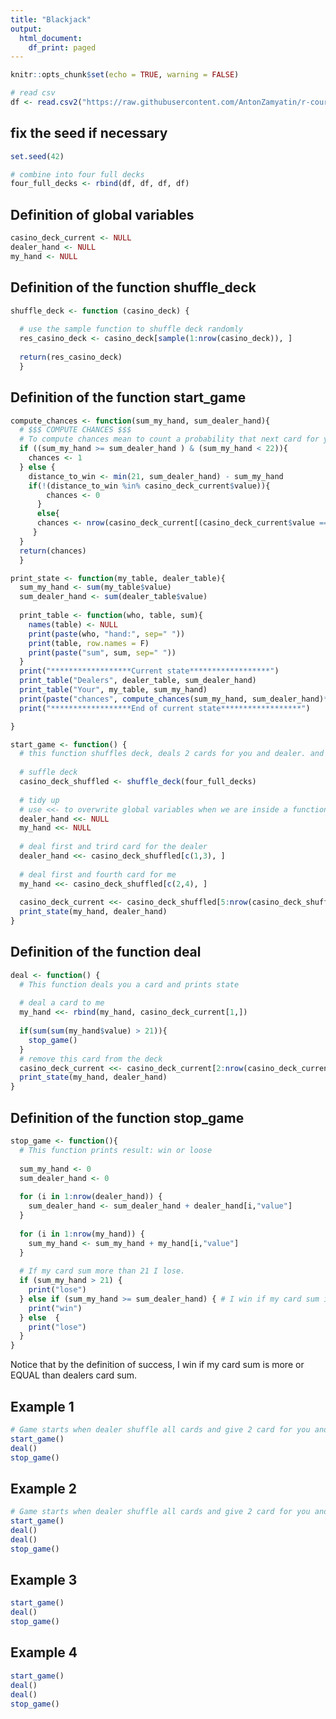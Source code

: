 ---
title: "Blackjack"
output:
  html_document:
    df_print: paged
---

```{r setup, include=FALSE}
knitr::opts_chunk$set(echo = TRUE, warning = FALSE)
```


```{r}
# read csv
df <- read.csv2("https://raw.githubusercontent.com/AntonZamyatin/r-course/main/HW2/deck.csv")
```


## fix the seed if necessary
```{r}
set.seed(42)
```


```{r}
# combine into four full decks 
four_full_decks <- rbind(df, df, df, df)
```



## Definition of global variables
```{r}
casino_deck_current <- NULL
dealer_hand <- NULL
my_hand <- NULL
```





## Definition of the function shuffle_deck
```{r}
shuffle_deck <- function (casino_deck) { 
  
  # use the sample function to shuffle deck randomly 
  res_casino_deck <- casino_deck[sample(1:nrow(casino_deck)), ]
  
  return(res_casino_deck)
  }
```




## Definition of the function start_game
```{r}
compute_chances <- function(sum_my_hand, sum_dealer_hand){
  # $$$ COMPUTE CHANCES $$$
  # To compute chances mean to count a probability that next card for you will bring you sum of points more than dealer sum and less than 22 or 100% if you already satisfy these conditions.
  if ((sum_my_hand >= sum_dealer_hand ) & (sum_my_hand < 22)){
    chances <- 1
  } else { 
    distance_to_win <- min(21, sum_dealer_hand) - sum_my_hand
    if(!(distance_to_win %in% casino_deck_current$value)){
        chances <- 0
      }
      else{
      chances <- nrow(casino_deck_current[(casino_deck_current$value == distance_to_win),])
     }
  }
  return(chances)
  }

print_state <- function(my_table, dealer_table){
  sum_my_hand <- sum(my_table$value)
  sum_dealer_hand <- sum(dealer_table$value)
  
  print_table <- function(who, table, sum){
    names(table) <- NULL
    print(paste(who, "hand:", sep=" "))
    print(table, row.names = F)
    print(paste("sum", sum, sep=" "))
  }
  print("******************Current state******************")
  print_table("Dealers", dealer_table, sum_dealer_hand)
  print_table("Your", my_table, sum_my_hand)
  print(paste("chances", compute_chances(sum_my_hand, sum_dealer_hand)*100, "%", sep=" "))
  print("******************End of current state******************")

}

start_game <- function() {
  # this function shuffles deck, deals 2 cards for you and dealer. and prints state
  
  # suffle deck 
  casino_deck_shuffled <- shuffle_deck(four_full_decks)
  
  # tidy up
  # use <<- to overwrite global variables when we are inside a function 
  dealer_hand <<- NULL
  my_hand <<- NULL 
  
  # deal first and trird card for the dealer
  dealer_hand <<- casino_deck_shuffled[c(1,3), ]
  
  # deal first and fourth card for me 
  my_hand <<- casino_deck_shuffled[c(2,4), ]
  
  casino_deck_current <<- casino_deck_shuffled[5:nrow(casino_deck_shuffled),]
  print_state(my_hand, dealer_hand)
}
```

## Definition of the function deal
```{r}
deal <- function() { 
  # This function deals you a card and prints state
  
  # deal a card to me 
  my_hand <<- rbind(my_hand, casino_deck_current[1,])
  
  if(sum(sum(my_hand$value) > 21)){
    stop_game()
  }
  # remove this card from the deck
  casino_deck_current <<- casino_deck_current[2:nrow(casino_deck_current),]
  print_state(my_hand, dealer_hand)
}
```

## Definition of the function stop_game

```{r}
stop_game <- function(){
  # This function prints result: win or loose
  
  sum_my_hand <- 0 
  sum_dealer_hand <- 0 
  
  for (i in 1:nrow(dealer_hand)) { 
    sum_dealer_hand <- sum_dealer_hand + dealer_hand[i,"value"]
  }
  
  for (i in 1:nrow(my_hand)) { 
    sum_my_hand <- sum_my_hand + my_hand[i,"value"]
  }
  
  # If my card sum more than 21 I lose.
  if (sum_my_hand > 21) {
    print("lose") 
  } else if (sum_my_hand >= sum_dealer_hand) { # I win if my card sum is more or equal than dealers card sum.
    print("win")
  } else  { 
    print("lose")
  } 
}
```





Notice that by the definition of success, I win if my card sum is more or EQUAL than dealers card sum.


## Example 1
```{r}
# Game starts when dealer shuffle all cards and give 2 card for you and 2 for himself.
start_game()
deal()
stop_game()
```





## Example 2
```{r}
# Game starts when dealer shuffle all cards and give 2 card for you and 2 for himself.
start_game()
deal()
deal()
stop_game()
```



## Example 3
```{r}
start_game()
deal()
stop_game()
```





## Example 4
```{r}
start_game()
deal()
deal()
stop_game()
```
